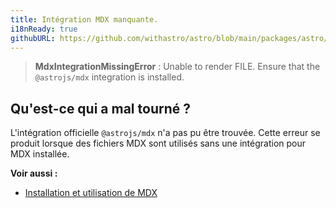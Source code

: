 ```yaml
---
title: Intégration MDX manquante.
i18nReady: true
githubURL: https://github.com/withastro/astro/blob/main/packages/astro/src/core/errors/errors-data.ts
---
```


> **MdxIntegrationMissingError** : Unable to render FILE. Ensure that the `@astrojs/mdx` integration is installed.

## Qu'est-ce qui a mal tourné ?

L'intégration officielle `@astrojs/mdx` n'a pas pu être trouvée. Cette erreur se produit lorsque des fichiers MDX sont utilisés sans une intégration pour MDX installée.

**Voir aussi :**

-  [Installation et utilisation de MDX](/fr/guides/integrations-guide/mdx/)

